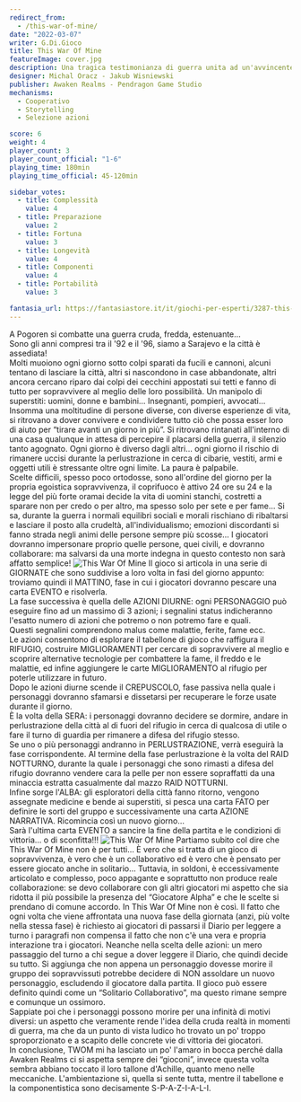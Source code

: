 ```yaml
---
redirect_from:
  - /this-war-of-mine/
date: "2022-03-07"
writer: G.Di.Gioco
title: This War Of Mine
featureImage: cover.jpg
description: Una tragica testimonianza di guerra unita ad un'avvincente storia che aspetta solo TE per essere raccontata…
designer: Michal Oracz - Jakub Wisniewski
publisher: Awaken Realms - Pendragon Game Studio
mechanisms:
  - Cooperativo
  - Storytelling
  - Selezione azioni

score: 6
weight: 4
player_count: 3
player_count_official: "1-6"
playing_time: 180min
playing_time_official: 45-120min

sidebar_votes:
  - title: Complessità
    value: 4
  - title: Preparazione
    value: 2
  - title: Fortuna
    value: 3
  - title: Longevità
    value: 4
  - title: Componenti
    value: 4
  - title: Portabilità
    value: 3

fantasia_url: https://fantasiastore.it/it/giochi-per-esperti/3287-this-war-of-mine.html
---
```


<Setting>
  A Pogoren si combatte una guerra cruda, fredda, estenuante…
  <br />
  Sono gli anni compresi tra il '92 e il '96, siamo a Sarajevo e la città è
  assediata!
  <br />
  Molti muoiono ogni giorno sotto colpi sparati da fucili e cannoni, alcuni
  tentano di lasciare la città, altri si nascondono in case abbandonate, altri
  ancora cercano riparo dai colpi dei cecchini appostati sui tetti e fanno di
  tutto per sopravvivere al meglio delle loro possibilità. Un manipolo di
  superstiti: uomini, donne e bambini… Insegnanti, pompieri, avvocati… Insomma
  una moltitudine di persone diverse, con diverse esperienze di vita, si
  ritrovano a dover convivere e condividere tutto ciò che possa esser loro di
  aiuto per “tirare avanti un giorno in più”. Si ritrovano rintanati all'interno
  di una casa qualunque in attesa di percepire il placarsi della guerra, il
  silenzio tanto agognato. Ogni giorno è diverso dagli altri… ogni giorno il
  rischio di rimanere uccisi durante la perlustrazione in cerca di cibarie,
  vestiti, armi e oggetti utili è stressante oltre ogni limite. La paura è
  palpabile.
  <br />
  Scelte difficili, spesso poco ortodosse, sono all'ordine del giorno per la
  propria egoistica sopravvivenza, il coprifuoco è attivo 24 ore su 24 e la
  legge del più forte oramai decide la vita di uomini stanchi, costretti a
  sparare non per credo o per altro, ma spesso solo per sete e per fame… Si sa,
  durante la guerra i normali equilibri sociali e morali rischiano di ribaltarsi
  e lasciare il posto alla crudeltà, all'individualismo; emozioni discordanti si
  fanno strada negli animi delle persone sempre più scosse… I giocatori dovranno
  impersonare proprio quelle persone, quei civili, e dovranno collaborare: ma
  salvarsi da una morte indegna in questo contesto non sarà affatto semplice!
</Setting>

<img src="./game1.jpg?t=1" alt="This War Of Mine" />

<Rules>
  Il gioco si articola in una serie di GIORNATE che sono suddivise a loro volta
  in fasi del giorno appunto: troviamo quindi il MATTINO, fase in cui i
  giocatori dovranno pescare una carta EVENTO e risolverla.
  <br />
  La fase successiva è quella delle AZIONI DIURNE: ogni PERSONAGGIO può eseguire
  fino ad un massimo di 3 azioni; i segnalini status indicheranno l'esatto
  numero di azioni che potremo o non potremo fare e quali.
  <br />
  Questi segnalini comprendono malus come malattie, ferite, fame ecc.
  <br />
  Le azioni consentono di esplorare il tabellone di gioco che raffigura il
  RIFUGIO, costruire MIGLIORAMENTI per cercare di sopravvivere al meglio e
  scoprire alternative tecnologie per combattere la fame, il freddo e le
  malattie, ed infine aggiungere le carte MIGLIORAMENTO al rifugio per poterle
  utilizzare in futuro.
  <br />
  Dopo le azioni diurne scende il CREPUSCOLO, fase passiva nella quale i
  personaggi dovranno sfamarsi e dissetarsi per recuperare le forze usate
  durante il giorno.
  <br />
  È la volta della SERA: i personaggi dovranno decidere se dormire, andare in
  perlustrazione della città al di fuori del rifugio in cerca di qualcosa di
  utile o fare il turno di guardia per rimanere a difesa del rifugio stesso.
  <br />
  Se uno o più personaggi andranno in PERLUSTRAZIONE, verrà eseguirà la fase
  corrispondente. Al termine della fase perlustrazione è la volta del RAID
  NOTTURNO, durante la quale i personaggi che sono rimasti a difesa del rifugio
  dovranno vendere cara la pelle per non essere sopraffatti da una minaccia
  estratta casualmente dal mazzo RAID NOTTURNI.
  <br />
  Infine sorge l'ALBA: gli esploratori della città fanno ritorno, vengono
  assegnate medicine e bende ai superstiti, si pesca una carta FATO per definire
  le sorti del gruppo e successivamente una carta AZIONE NARRATIVA. Ricomincia
  così un nuovo giorno…
  <br />
  Sarà l'ultima carta EVENTO a sancire la fine della partita e le condizioni di
  vittoria… o di sconfitta!!!
</Rules>

<img src="./game2.jpg?t=1" alt="This War Of Mine" />

<Feedback>
  Partiamo subito col dire che This War Of Mine non è per tutti… È vero che si
  tratta di un gioco di sopravvivenza, è vero che è un collaborativo ed è vero
  che è pensato per essere giocato anche in solitario… Tuttavia, in soldoni, è
  eccessivamente articolato e complesso, poco appagante e soprattutto non
  produce reale collaborazione: se devo collaborare con gli altri giocatori mi
  aspetto che sia ridotta il più possibile la presenza del “Giocatore Alpha” e
  che le scelte si prendano di comune accordo. In This War Of Mine non è così.
  Il fatto che ogni volta che viene affrontata una nuova fase della giornata
  (anzi, più volte nella stessa fase) è richiesto ai giocatori di passarsi il
  Diario per leggere a turno i paragrafi non compensa il fatto che non c'è una
  vera e propria interazione tra i giocatori. Neanche nella scelta delle azioni:
  un mero passaggio del turno a chi segue a dover leggere il Diario, che quindi
  decide su tutto. Si aggiunga che non appena un personaggio dovesse morire il
  gruppo dei sopravvissuti potrebbe decidere di NON assoldare un nuovo
  personaggio, escludendo il giocatore dalla partita. Il gioco può essere
  definito quindi come un “Solitario Collaborativo”, ma questo rimane sempre e
  comunque un ossimoro.
  <br />
  Sappiate poi che i personaggi possono morire per una infinità di motivi
  diversi: un aspetto che veramente rende l'idea della cruda realtà in momenti
  di guerra, ma che da un punto di vista ludico ho trovato un po' troppo
  sproporzionato e a scapito delle concrete vie di vittoria dei giocatori.
  <br />
  In conclusione, TWOM mi ha lasciato un po' l'amaro in bocca perché dalla
  Awaken Realms ci si aspetta sempre dei “gioconi”, invece questa volta sembra
  abbiano toccato il loro tallone d'Achille, quanto meno nelle meccaniche.
  L'ambientazione sì, quella si sente tutta, mentre il tabellone e la
  componentistica sono decisamente S-P-A-Z-I-A-L-I.
</Feedback>

<Instagram id="Cay_rpRD7hM" />
